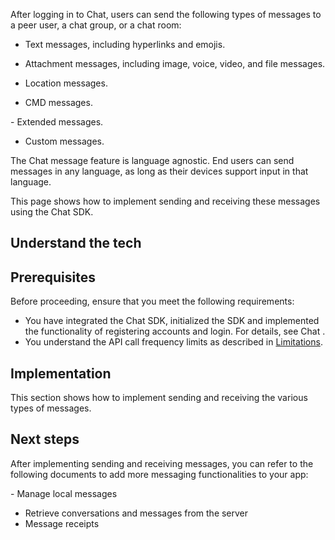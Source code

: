 

After logging in to Chat, users can send the following types of messages to a peer user, a chat group, or a chat room:
- Text messages, including hyperlinks and emojis.

- Attachment messages, including image, voice, video, and file messages.

- Location messages.

- CMD messages.

<PlatformWrapper notAllowed = "android"> 
- Extended messages.
</PlatformWrapper>

- Custom messages.

The Chat message feature is language agnostic. End users can send messages in any language, as long as their devices support input in that language. 

This page shows how to implement sending and receiving these messages using the Chat SDK.

## Understand the tech

<Understand />

## Prerequisites

Before proceeding, ensure that you meet the following requirements:
- You have integrated the Chat SDK, initialized the SDK and implemented the functionality of registering accounts and login. For details, see <Link to="/agora-chat/get-started/get-started-sdk">Chat <Vg k="GET_STARTED"/></Link>.
- You understand the API call frequency limits as described in [Limitations](/agora-chat/reference/limitations).

## Implementation

This section shows how to implement sending and receiving the various types of messages.

<ProjectImplement />

## Next steps

After implementing sending and receiving messages, you can refer to the following documents to add more messaging functionalities to your app:

<PlatformWrapper notAllowed="web">
- <Link to="../messages/manage-messages">Manage local messages</Link>
</PlatformWrapper>

- <Link to="../messages/retrieve-messages">Retrieve conversations and messages from the server</Link>
- <Link to="../messages/message-receipts">Message receipts</Link>


